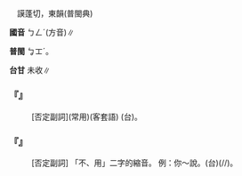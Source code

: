 
=={{ruby|甭|ㄅㄥˊ}}==

　謨蓬切，東韻(普閩典)

'''國音''' <rt>ㄅㄥˊ</rt>(方音)∥

'''普閩''' <rt>ㆠㆲˊ</rt>。

'''台甘''' 未收∥

    

==='''『{{ruby|甭|ㄅㄥˊ}}{{ruby|客|ㄎㄜˋ}}{{ruby|氣|ㄑㄧˋ}}』'''===
: [否定副詞](常用)(客套語) (台){{ruby|免|ㆠㄧㄢˋ}}{{ruby|細|ㄙㄨㆤ˪}}{{ruby|/|ㄙㆤ˪}}{{ruby|膩|ㄌㄧ˫}}{{ruby|/|ㆢㄧ˫}}。
    

==='''『{{ruby|甭|ㄅㄥˊ}}』'''===
: [否定副詞] 「不、用」二字的縮音。 例：你～說。(台){{ruby|汝|ㄌㄧˋ}}{{ruby|莫|ㆠㄜㆷ ͘}}{{ruby|應|ㄧㄥ˪}}(/{{ruby|<mark>&#xffb49;</mark>|ㆠㄤ˪}}{{ruby|/|ㄇㄞˋ}}/{{ruby|免|ㆠㄧㄢˋ}}){{ruby|講|ㄍㆲˋ}}。
    
